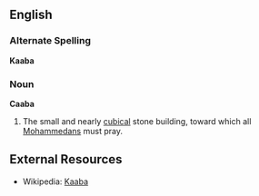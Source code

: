 ==English==

===Alternate Spelling===
'''Kaaba'''

===Noun===
'''Caaba'''
#The small and nearly [[cubical]] stone building, toward which all [[Mohammedan]]s must pray.

==External Resources==
*Wikipedia: [[w:Kaaba|Kaaba]]